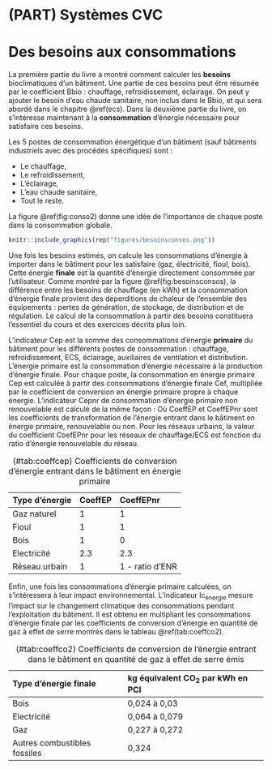 # (PART) Systèmes CVC {-}

# Des besoins aux consommations

La première partie du livre a montré comment calculer les **besoins** bioclimatiques d'un bâtiment. Une partie de ces besoins peut être résumée par le coefficient Bbio : chauffage, refroidissement, éclairage. On peut y ajouter le besoin d'eau chaude sanitaire, non inclus dans le Bbio, et qui sera abordé dans le chapitre \@ref(ecs). Dans la deuxième partie du livre, on s'intéresse maintenant à la **consommation** d'énergie nécessaire pour satisfaire ces besoins.

Les 5 postes de consommation énergétique d'un bâtiment (sauf bâtiments industriels avec des procédés spécifiques) sont :

* Le chauffage,
* Le refroidissement,
* L'éclairage,
* L'eau chaude sanitaire,
* Tout le reste.

La figure \@ref(fig:conso2) donne une idée de l'importance de chaque poste dans la consommation globale.

```r
knitr::include_graphics(rep("figures/besoinsconsos.png"))
```

Une fois les besoins estimés, on calcule les consommations d'énergie à importer dans le bâtiment pour les satisfaire (gaz, électricité, fioul, bois). Cette énergie **finale** est la quantité d'énergie directement consommée par l'utilisateur. Comme montré par la figure \@ref(fig:besoinsconsos), la différence entre les besoins de chauffage (en kWh) et la consommation d'énergie finale provient des déperditions de chaleur de l'ensemble des équipements : pertes de génération, de stockage, de distribution et de régulation. Le calcul de la consommation à partir des besoins constituera l'essentiel du cours et des exercices décrits plus loin.

L'indicateur Cep est la somme des consommations d'énergie **primaire** du bâtiment pour les différents postes de consommation : chauffage, refroidissement, ECS, éclairage, auxiliaires de ventilation et distribution. L'énergie primaire est la consommation d'énergie nécessaire à la production d'énergie finale. Pour chaque poste, la consommation en énergie primaire Cep est calculée à partir des consommations d’énergie finale Cef, multipliée par le coefficient de conversion en énergie primaire propre à chaque énergie. L'indicateur Cepnr de consommation d'énergie primaire non renouvelable est calculé de la même façon :
\begin{align}
    \mathrm{Cep} & = \sum_\mathrm{energie} \mathrm{Cef}(\mathrm{energie}) \times \mathrm{CoefEP}(\mathrm{energie}) (\#eq:cep)\\
    \mathrm{Cepnr} & = \sum_\mathrm{energie} \mathrm{Cef}(\mathrm{energie}) \times \mathrm{CoefEPnr}(\mathrm{energie}) (\#eq:cepnr)
\end{align}
Où CoeffEP et CoeffEPnr sont les coefficients de transformation de l'énergie entrant dans le bâtiment en énergie primaire, renouvelable ou non. Pour les réseaux urbains, la valeur du coefficient CoefEPnr pour les réseaux de chauffage/ECS est fonction du ratio d’énergie renouvelable du réseau.

Table: (\#tab:coeffcep) Coefficients de conversion d'énergie entrant dans le bâtiment en énergie primaire

Type d'énergie    CoeffEP    CoeffEPnr
---------------   --------   ----------
Gaz naturel           1          1
Fioul                 1          1
Bois                  1          0
Electricité         2.3         2.3 
Réseau urbain         1      1 - ratio d'ENR

Enfin, une fois les consommations d'énergie primaire calculées, on s'intéressera à leur impact environnemental. L'indicateur Ic$_\mathrm{energie}$ mesure l'impact sur le changement climatique des consommations pendant l'exploitation du bâtiment. Il est obtenu en multipliant les consommations d'énergie finale par les coefficients de conversion d'énergie en quantité de gaz à effet de serre montrés dans le tableau \@ref(tab:coeffco2).

Table: (\#tab:coeffco2) Coefficients de conversion de l'énergie entrant dans le bâtiment en quantité de gaz à effet de serre émis

Type d'énergie finale               kg équivalent CO$_2$ par kWh en PCI
----------------------              ------------------------------------
Bois                                  0,024 à 0,03 
Electricité                             0,064 à 0,079
Gaz                                     0,227 à 0,272
Autres combustibles fossiles          0,324

